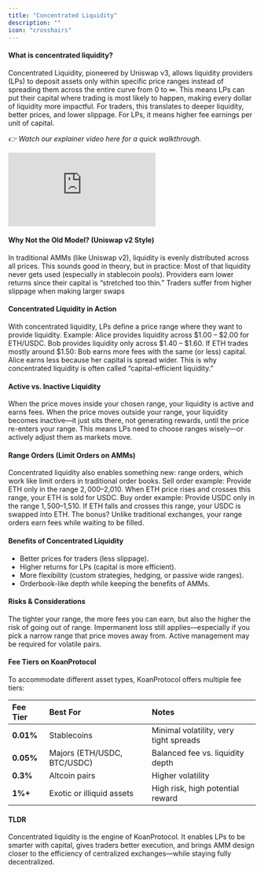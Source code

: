 ```yaml
---
title: "Concentrated Liquidity"
description: ""
icon: "crosshairs"
---
```


#### What is concentrated liquidity?

Concentrated Liquidity, pioneered by Uniswap v3, allows liquidity providers (LPs) to deposit assets only within specific price ranges instead of spreading them across the entire curve from 0 to ∞. This means LPs can put their capital where trading is most likely to happen, making every dollar of liquidity more impactful. For traders, this translates to deeper liquidity, better prices, and lower slippage. For LPs, it means higher fee earnings per unit of capital.

_👉 Watch our explainer video here for a quick walkthrough._

<iframe
	className="w-full aspect-video rounded-xl"
	src="https://www.youtube.com/embed/4KzFe50RQkQ"
	title="YouTube video player"
	frameBorder="0"
	allow="accelerometer; autoplay; clipboard-write; encrypted-media; gyroscope; picture-in-picture"
	allowFullScreen></iframe>

#### Why Not the Old Model? (Uniswap v2 Style)

In traditional AMMs (like Uniswap v2), liquidity is evenly distributed across all prices. This sounds good in theory, but in practice: Most of that liquidity never gets used (especially in stablecoin pools). Providers earn lower returns since their capital is “stretched too thin.” Traders suffer from higher slippage when making larger swaps

#### Concentrated Liquidity in Action

With concentrated liquidity, LPs define a price range where they want to provide liquidity. Example: Alice provides liquidity across $1.00 – $2.00 for ETH/USDC. Bob provides liquidity only across $1.40 – $1.60. If ETH trades mostly around $1.50: Bob earns more fees with the same (or less) capital. Alice earns less because her capital is spread wider. This is why concentrated liquidity is often called “capital-efficient liquidity.”

#### Active vs. Inactive Liquidity

When the price moves inside your chosen range, your liquidity is active and earns fees. When the price moves outside your range, your liquidity becomes inactive—it just sits there, not generating rewards, until the price re-enters your range. This means LPs need to choose ranges wisely—or actively adjust them as markets move.

#### Range Orders (Limit Orders on AMMs)

 Concentrated liquidity also enables something new: range orders, which work like limit orders in traditional order books. Sell order example: Provide ETH only in the range $2,000–$2,010. When ETH price rises and crosses this range, your ETH is sold for USDC. Buy order example: Provide USDC only in the range $1,500–$1,510. If ETH falls and crosses this range, your USDC is swapped into ETH. The bonus? Unlike traditional exchanges, your range orders earn fees while waiting to be filled.

#### Benefits of Concentrated Liquidity
- Better prices for traders (less slippage). 
- Higher returns for LPs (capital is more efficient). 
- More flexibility (custom strategies, hedging, or passive wide ranges). 
- Orderbook-like depth while keeping the benefits of AMMs.



#### Risks & Considerations 
The tighter your range, the more fees you can earn, but also the higher the risk of going out of range. Impermanent loss still applies—especially if you pick a narrow range that price moves away from. Active management may be required for volatile pairs.


#### Fee Tiers on KoanProtocol

To accommodate different asset types, KoanProtocol offers multiple fee tiers:

| **Fee Tier** | **Best For** | **Notes** |
|:-------------|:-------------|:----------|
| **0.01%**    | Stablecoins  | Minimal volatility, very tight spreads |
| **0.05%**    | Majors (ETH/USDC, BTC/USDC) | Balanced fee vs. liquidity depth |
| **0.3%**     | Altcoin pairs | Higher volatility |
| **1%+**      | Exotic or illiquid assets | High risk, high potential reward |


#### TLDR

Concentrated liquidity is the engine of KoanProtocol. It enables LPs to be smarter with capital, gives traders better execution, and brings AMM design closer to the efficiency of centralized exchanges—while staying fully decentralized.



